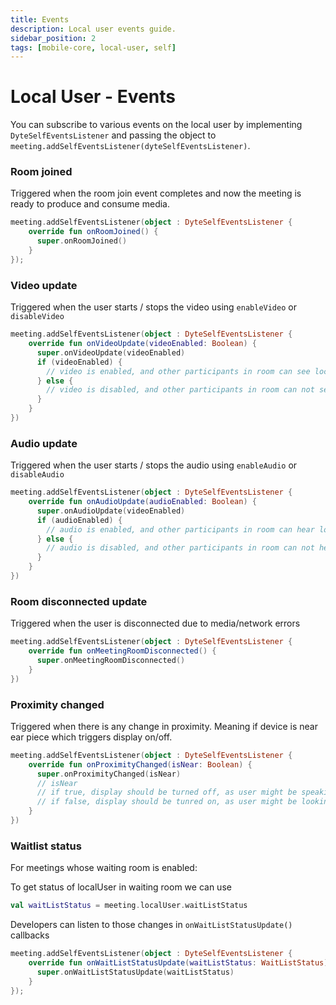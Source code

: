 ```yaml
---
title: Events
description: Local user events guide.
sidebar_position: 2
tags: [mobile-core, local-user, self]
---
```


# Local User - Events

You can subscribe to various events on the local user by implementing
`DyteSelfEventsListener` and passing the object to
`meeting.addSelfEventsListener(dyteSelfEventsListener)`.

### Room joined

Triggered when the room join event completes and now the meeting is ready to
produce and consume media.

```kotlin
meeting.addSelfEventsListener(object : DyteSelfEventsListener {
    override fun onRoomJoined() {
      super.onRoomJoined()
    }
});
```

### Video update

Triggered when the user starts / stops the video using `enableVideo` or
`disableVideo`

```kotlin
meeting.addSelfEventsListener(object : DyteSelfEventsListener {
    override fun onVideoUpdate(videoEnabled: Boolean) {
      super.onVideoUpdate(videoEnabled)
      if (videoEnabled) {
        // video is enabled, and other participants in room can see local user
      } else {
        // video is disabled, and other participants in room can not see local user.
      }
    }
})
```

### Audio update

Triggered when the user starts / stops the audio using `enableAudio` or
`disableAudio`

```kotlin
meeting.addSelfEventsListener(object : DyteSelfEventsListener {
    override fun onAudioUpdate(audioEnabled: Boolean) {
      super.onAudioUpdate(videoEnabled)
      if (audioEnabled) {
        // audio is enabled, and other participants in room can hear local user
      } else {
        // audio is disabled, and other participants in room can not hear local user.
      }
    }
})
```

### Room disconnected update

Triggered when the user is disconnected due to media/network errors

```kotlin
meeting.addSelfEventsListener(object : DyteSelfEventsListener {
    override fun onMeetingRoomDisconnected() {
      super.onMeetingRoomDisconnected()
    }
})
```

### Proximity changed

Triggered when there is any change in proximity. Meaning if device is near ear piece which triggers display on/off.

```kotlin
meeting.addSelfEventsListener(object : DyteSelfEventsListener {
    override fun onProximityChanged(isNear: Boolean) {
      super.onProximityChanged(isNear)
      // isNear 
      // if true, display should be turned off, as user might be speaking through earpience
      // if false, display should be tunred on, as user might be looking at display and listening through speaker/earphones.
    }
})
```

### Waitlist status

For meetings whose waiting room is enabled:

To get status of localUser in waiting room we can use 
```kotlin
val waitListStatus = meeting.localUser.waitListStatus
```

Developers can listen to those changes in `onWaitListStatusUpdate()` callbacks

```kotlin
meeting.addSelfEventsListener(object : DyteSelfEventsListener {
    override fun onWaitListStatusUpdate(waitListStatus: WaitListStatus) {
      super.onWaitListStatusUpdate(waitListStatus)
    }
});
```
